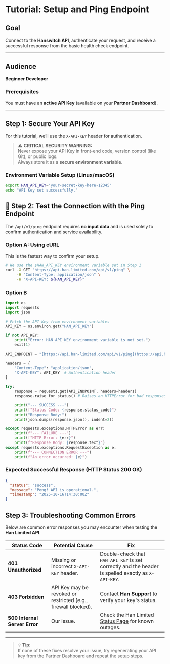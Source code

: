 # Tutorial: Setup and Ping Endpoint

## Goal

Connect to the **Hanswitch API**, authenticate your request, and receive a successful response from the basic health check endpoint.

---

## Audience

**Beginner Developer**

### Prerequisites

You must have an **active API Key** (available on your **Partner Dashboard**).

---

## Step 1: Secure Your API Key

For this tutorial, we’ll use the `X-API-KEY` header for authentication.

> ⚠️ **CRITICAL SECURITY WARNING:**  
> Never expose your API Key in front-end code, version control (like Git), or public logs.  
> Always store it as a **secure environment variable**.

### Environment Variable Setup (Linux/macOS)

```bash
export HAN_API_KEY="your-secret-key-here-12345"
echo "API Key set successfully."
```

## 🔗 Step 2: Test the Connection with the Ping Endpoint

The `/api/v1/ping` endpoint requires **no input data** and is used solely to confirm authentication and service availability.

### Option A: Using cURL 

This is the fastest way to confirm your setup.

```bash
# We use the $HAN_API_KEY environment variable set in Step 1
curl -X GET "https://api.han-limited.com/api/v1/ping" \
     -H "Content-Type: application/json" \
     -H "X-API-KEY: ${HAN_API_KEY}"
```

### Option B

```python
import os
import requests
import json

# Fetch the API Key from environment variables
API_KEY = os.environ.get("HAN_API_KEY")

if not API_KEY:
    print("Error: HAN_API_KEY environment variable is not set.")
    exit(1)

API_ENDPOINT = "[https://api.han-limited.com/api/v1/ping](https://api.han-limited.com/api/v1/ping)"

headers = {
    "Content-Type": "application/json",
    "X-API-KEY": API_KEY  # Authentication header
}

try:
    response = requests.get(API_ENDPOINT, headers=headers)
    response.raise_for_status() # Raises an HTTPError for bad responses (4xx or 5xx)

    print("--- SUCCESS ---")
    print(f"Status Code: {response.status_code}")
    print("Response Body:")
    print(json.dumps(response.json(), indent=2))

except requests.exceptions.HTTPError as err:
    print(f"--- FAILURE ---")
    print(f"HTTP Error: {err}")
    print(f"Response Body: {response.text}")
except requests.exceptions.RequestException as e:
    print(f"--- CONNECTION ERROR ---")
    print(f"An error occurred: {e}")
```

### Expected Successful Response (HTTP Status 200 OK)
```json
{
  "status": "success",
  "message": "Pong! API is operational.",
  "timestamp": "2025-10-16T14:30:00Z"
}
```

## Step 3: Troubleshooting Common Errors

Below are common error responses you may encounter when testing the **Han Limited API**.

| **Status Code** | **Potential Cause** | **Fix** |
|-----------------|---------------------|---------|
| **401 Unauthorized** | Missing or incorrect `X-API-KEY` header. | Double-check that `HAN_API_KEY` is set correctly and the header is spelled exactly as `X-API-KEY`. |
| **403 Forbidden** | API Key may be revoked or restricted (e.g., firewall blocked). | Contact **Han Support** to verify your key's status. |
| **500 Internal Server Error** | Our issue. | Check the Han Limited [Status Page](#) for known outages. |

---

> 💡 **Tip:**  
> If none of these fixes resolve your issue, try regenerating your API key from the Partner Dashboard and repeat the setup steps.


